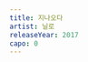 ```yaml
---
title: 지나오다
artist: 닐로
releaseYear: 2017
capo: 0
---
```


<ScoreWrapper>
  <ScorePhrase
    phrase={{
      lyrics: '이별을 말하고 넌 괜찮   은 거니',
      chordList: [
        { name: 'GM7', position: 5 },
        { name: 'F]m7[5', position: 10 },
        { name: 'B7', position: 15 },
        { name: 'Em', position: 19 },
      ],
    }}
  />
  <ScorePhrase
    phrase={{
      lyrics: '여전히 내 하루는 온통 네 생각 에',
      chordList: [
        { name: 'Dm7', position: 2 },
        { name: 'G7', position: 6 },
        { name: 'CM7', position: 8 },
        { name: 'Bm7', position: 15 },
        { name: 'Em', position: 18 },
      ],
    }}
  />
  <ScorePhrase
    phrase={{
      lyrics: '뜬 눈으로 밤을 지새고',
      chordList: [
        { name: 'Am7', position: 2 },
        { name: 'D7sus2', position: 9 },
      ],
    }}
  />
  <ScorePhrase
    phrase={{
      lyrics: '난 두려워 시간이 쌓여갈수록',
      chordList: [
        { name: 'GM7', position: 2 },
        { name: 'F]m7[5', position: 7 },
        { name: 'B7', position: 11 },
        { name: 'Em', position: 15 },
      ],
    }}
  />
  <ScorePhrase
    phrase={{
      lyrics: '내가 잊혀 질까 봐 우리 시간마저',
      chordList: [
        { name: 'Dm7', position: 3 },
        { name: 'G7', position: 6 },
        { name: 'CM7', position: 9 },
        { name: 'Bm7', position: 15 },
        { name: 'Em', position: 18 },
      ],
    }}
  />
  <ScorePhrase
    phrase={{
      lyrics: '모두 무너질까 봐',
      chordList: [
        { name: 'Am7', position: 3 },
        { name: 'D7sus2', position: 9 },
      ],
    }}
  />
  <ScorePhrase
    phrase={{
      lyrics: '나도 모르게 너무 보고 싶어서 네 집 앞을 찾아가',
      chordList: [
        { name: 'CM7', position: 3 },
        { name: 'Bm7', position: 15 },
        { name: 'Em', position: 24 },
      ],
    }}
  />
  <ScorePhrase
    phrase={{
      lyrics: '너도 나만큼은 아닐지라도 보고 싶었다고',
      chordList: [
        { name: 'Am7', position: 1 },
        { name: 'Bm7', position: 9 },
        { name: 'Am7', position: 15 },
        { name: 'D7sus2', position: 20 },
      ],
    }}
  />
  <ScorePhrase
    phrase={{
      lyrics: '말해줘 지금 나 너의 집 앞에 있어',
      chordList: [
        { name: 'GM7', position: 2 },
        { name: 'F]m7[5', position: 9 },
        { name: 'B7', position: 14 },
        { name: 'Em', position: 19 },
      ],
    }}
  />
  <ScorePhrase
    phrase={{
      lyrics: '우리의 시간을 되돌려줘',
      chordList: [
        { name: 'Dm7', position: 4 },
        { name: 'G7', position: 8 },
        { name: 'CM7', position: 12 },
      ],
    }}
  />
  <ScorePhrase
    phrase={{
      lyrics: '아무 일도 없던 것처럼 날 안아줘',
      chordList: [
        { name: 'Bm7', position: 6 },
        { name: 'Em', position: 9 },
        { name: 'Am7', position: 12 },
        { name: 'D7sus2', position: 18 },
      ],
    }}
  />
  <ScorePhrase
    phrase={{
      lyrics: '끝이라는게 나 너무나 두려워서',
      chordList: [
        { name: 'GM7', position: 2 },
        { name: 'F]m7[5', position: 8 },
        { name: 'B7', position: 12 },
        { name: 'Em', position: 16 },
      ],
    }}
  />
  <ScorePhrase
    phrase={{
      lyrics: '다가가지도 못하고 한참 서성이다',
      chordList: [
        { name: 'Dm7', position: 3 },
        { name: 'G7', position: 6 },
        { name: 'CM7', position: 9 },
        { name: 'Bm7', position: 14 },
        { name: 'Em', position: 17 },
      ],
    }}
  />
  <ScorePhrase
    phrase={{
      lyrics: '말도 못하고 다시 돌아가는 나',
      chordList: [
        { name: 'Am7', position: 3 },
        { name: 'D7sus2', position: 10 },
      ],
    }}
  />
</ScoreWrapper>
